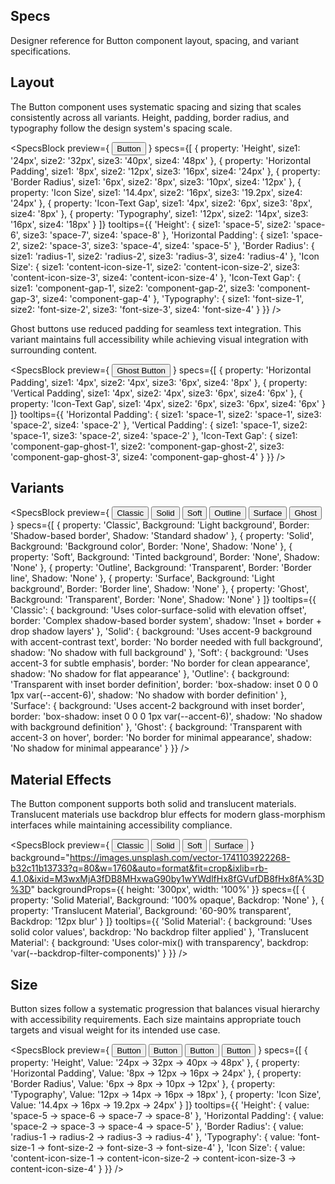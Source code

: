 
<Section>

# Specs

Designer reference for Button component layout, spacing, and variant specifications.

</Section>

<Separator size="4" />

<Section>

## Layout

The Button component uses systematic spacing and sizing that scales consistently across all variants. Height, padding, border radius, and typography follow the design system's spacing scale.

<SpecsBlock
  preview={
    <Flex gap="2" align="center" wrap="wrap">
      <Button variant="solid" size="3">Button</Button>
    </Flex>
  }
  specs={[
    {
      property: 'Height',
      size1: '24px',
      size2: '32px',
      size3: '40px',
      size4: '48px'
    },
    {
      property: 'Horizontal Padding',
      size1: '8px',
      size2: '12px',
      size3: '16px',
      size4: '24px'
    },
    {
      property: 'Border Radius',
      size1: '6px',
      size2: '8px',
      size3: '10px',
      size4: '12px'
    },
    {
      property: 'Icon Size',
      size1: '14.4px',
      size2: '16px',
      size3: '19.2px',
      size4: '24px'
    },
    {
      property: 'Icon-Text Gap',
      size1: '4px',
      size2: '6px',
      size3: '8px',
      size4: '8px'
    },
    {
      property: 'Typography',
      size1: '12px',
      size2: '14px',
      size3: '16px',
      size4: '18px'
    }
  ]}
  tooltips={{
    'Height': {
      size1: 'space-5',
      size2: 'space-6',
      size3: 'space-7',
      size4: 'space-8'
    },
    'Horizontal Padding': {
      size1: 'space-2',
      size2: 'space-3',
      size3: 'space-4',
      size4: 'space-5'
    },
    'Border Radius': {
      size1: 'radius-1',
      size2: 'radius-2',
      size3: 'radius-3',
      size4: 'radius-4'
    },
    'Icon Size': {
      size1: 'content-icon-size-1',
      size2: 'content-icon-size-2',
      size3: 'content-icon-size-3',
      size4: 'content-icon-size-4'
    },
    'Icon-Text Gap': {
      size1: 'component-gap-1',
      size2: 'component-gap-2',
      size3: 'component-gap-3',
      size4: 'component-gap-4'
    },
    'Typography': {
      size1: 'font-size-1',
      size2: 'font-size-2',
      size3: 'font-size-3',
      size4: 'font-size-4'
    }
  }}
/>

Ghost buttons use reduced padding for seamless text integration. This variant maintains full accessibility while achieving visual integration with surrounding content.

<SpecsBlock
  preview={
    <Flex gap="2" align="center" wrap="wrap">
      <Button variant="ghost" size="3">Ghost Button</Button>
    </Flex>
  }
  specs={[
    {
      property: 'Horizontal Padding',
      size1: '4px',
      size2: '4px',
      size3: '6px',
      size4: '8px'
    },
    {
      property: 'Vertical Padding',
      size1: '4px',
      size2: '4px',
      size3: '6px',
      size4: '6px'
    },
    {
      property: 'Icon-Text Gap',
      size1: '4px',
      size2: '6px',
      size3: '6px',
      size4: '6px'
    }
  ]}
  tooltips={{
    'Horizontal Padding': {
      size1: 'space-1',
      size2: 'space-1',
      size3: 'space-2',
      size4: 'space-2'
    },
    'Vertical Padding': {
      size1: 'space-1',
      size2: 'space-1',
      size3: 'space-2',
      size4: 'space-2'
    },
    'Icon-Text Gap': {
      size1: 'component-gap-ghost-1',
      size2: 'component-gap-ghost-2',
      size3: 'component-gap-ghost-3',
      size4: 'component-gap-ghost-4'
    }
  }}
/>

</Section>

<Separator size="4" />

<Section>

## Variants

<SpecsBlock
  preview={
    <Flex gap="2" align="center" wrap="wrap">
      <Button variant="classic" size="3">Classic</Button>
      <Button variant="solid" size="3">Solid</Button>
      <Button variant="soft" size="3">Soft</Button>
      <Button variant="outline" size="3">Outline</Button>
      <Button variant="surface" size="3">Surface</Button>
      <Button variant="ghost" size="3">Ghost</Button>
    </Flex>
  }
  specs={[
    {
      property: 'Classic',
      Background: 'Light background',
      Border: 'Shadow-based border',
      Shadow: 'Standard shadow'
    },
    {
      property: 'Solid',
      Background: 'Background color',
      Border: 'None',
      Shadow: 'None'
    },
    {
      property: 'Soft',
      Background: 'Tinted background',
      Border: 'None',
      Shadow: 'None'
    },
    {
      property: 'Outline',
      Background: 'Transparent',
      Border: 'Border line',
      Shadow: 'None'
    },
    {
      property: 'Surface',
      Background: 'Light background',
      Border: 'Border line',
      Shadow: 'None'
    },
    {
      property: 'Ghost',
      Background: 'Transparent',
      Border: 'None',
      Shadow: 'None'
    }
  ]}
  tooltips={{
    'Classic': {
      background: 'Uses color-surface-solid with elevation offset',
      border: 'Complex shadow-based border system',
      shadow: 'Inset + border + drop shadow layers'
    },
    'Solid': {
      background: 'Uses accent-9 background with accent-contrast text',
      border: 'No border needed with full background',
      shadow: 'No shadow with full background'
    },
    'Soft': {
      background: 'Uses accent-3 for subtle emphasis',
      border: 'No border for clean appearance',
      shadow: 'No shadow for flat appearance'
    },
    'Outline': {
      background: 'Transparent with inset border definition',
      border: 'box-shadow: inset 0 0 0 1px var(--accent-6)',
      shadow: 'No shadow with border definition'
    },
    'Surface': {
      background: 'Uses accent-2 background with inset border',
      border: 'box-shadow: inset 0 0 0 1px var(--accent-6)',
      shadow: 'No shadow with background definition'
    },
    'Ghost': {
      background: 'Transparent with accent-3 on hover',
      border: 'No border for minimal appearance',
      shadow: 'No shadow for minimal appearance'
    }
  }}
/>

</Section>

<Separator size="4" />

<Section>

## Material Effects

The Button component supports both solid and translucent materials. Translucent materials use backdrop blur effects for modern glass-morphism interfaces while maintaining accessibility compliance.

<SpecsBlock
  preview={
    <Flex gap="2" align="center" justify="center" wrap="wrap" width="100%">
      <Button highContrast size="4" color="gray" variant="classic" material="translucent">Classic</Button>
      <Button size="4" color="gray" variant="solid" material="translucent">Solid</Button>
      <Button highContrast size="4" color="gray" variant="soft" material="translucent">Soft</Button>
      <Button highContrast size="4" color="gray" variant="surface" material="translucent">Surface</Button>
    </Flex>
  }
  background="https://images.unsplash.com/vector-1741103922268-b32c11b13733?q=80&w=1760&auto=format&fit=crop&ixlib=rb-4.1.0&ixid=M3wxMjA3fDB8MHxwaG90by1wYWdlfHx8fGVufDB8fHx8fA%3D%3D"
  backgroundProps={{
    height: '300px',
    width: '100%'
  }}
  specs={[
    {
      property: 'Solid Material',
      Background: '100% opaque',
      Backdrop: 'None'
    },
    {
      property: 'Translucent Material',
      Background: '60-90% transparent',
      Backdrop: '12px blur'
    }
  ]}
  tooltips={{
    'Solid Material': {
      background: 'Uses solid color values',
      backdrop: 'No backdrop filter applied'
    },
    'Translucent Material': {
      background: 'Uses color-mix() with transparency',
      backdrop: 'var(--backdrop-filter-components)'
    }
  }}
/>

</Section>

<Separator size="4" />

<Section>

## Size

Button sizes follow a systematic progression that balances visual hierarchy with accessibility requirements. Each size maintains appropriate touch targets and visual weight for its intended use case.

<SpecsBlock
  preview={
    <Flex gap="2" align="center" wrap="wrap">
      <Button variant="solid" size="1">Button</Button>
      <Button variant="solid" size="2">Button</Button>
      <Button variant="solid" size="3">Button</Button>
      <Button variant="solid" size="4">Button</Button>
    </Flex>
  }
  specs={[
    {
      property: 'Height',
      Value: '24px → 32px → 40px → 48px'
    },
    {
      property: 'Horizontal Padding',
      Value: '8px → 12px → 16px → 24px'
    },
    {
      property: 'Border Radius',
      Value: '6px → 8px → 10px → 12px'
    },
    {
      property: 'Typography',
      Value: '12px → 14px → 16px → 18px'
    },
    {
      property: 'Icon Size',
      Value: '14.4px → 16px → 19.2px → 24px'
    }
  ]}
  tooltips={{
    'Height': {
      value: 'space-5 → space-6 → space-7 → space-8'
    },
    'Horizontal Padding': {
      value: 'space-2 → space-3 → space-4 → space-5'
    },
    'Border Radius': {
      value: 'radius-1 → radius-2 → radius-3 → radius-4'
    },
    'Typography': {
      value: 'font-size-1 → font-size-2 → font-size-3 → font-size-4'
    },
    'Icon Size': {
      value: 'content-icon-size-1 → content-icon-size-2 → content-icon-size-3 → content-icon-size-4'
    }
  }}
/>

</Section>
